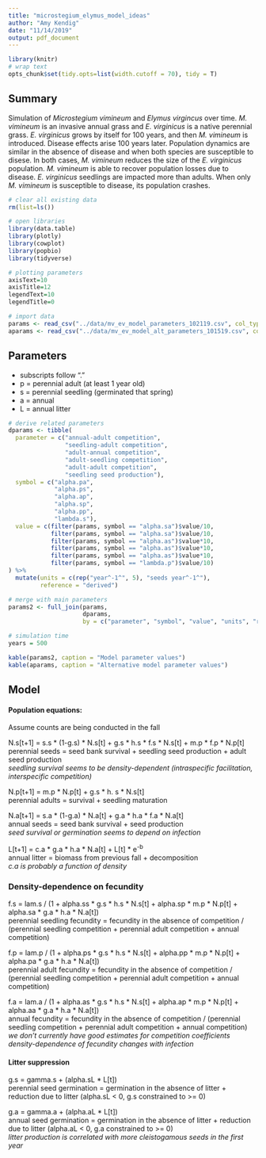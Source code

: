 ```yaml
---
title: "microstegium_elymus_model_ideas"
author: "Amy Kendig"
date: "11/14/2019"
output: pdf_document
---
```


```r
library(knitr)
# wrap text
opts_chunk$set(tidy.opts=list(width.cutoff = 70), tidy = T)
```

## Summary
Simulation of *Microstegium vimineum* and *Elymus virgincus* over time. *M. vimineum* is an invasive annual grass and *E. virginicus* is a native perennial grass. *E. virginicus* grows by itself for 100 years, and then *M. vimineum* is introduced. Disease effects arise 100 years later. Population dynamics are similar in the absence of disease and when both species are susceptible to disese. In both cases, *M. vimineum* reduces the size of the *E. virginicus* population. *M. vimineum* is able to recover population losses due to disease. *E. virginicus* seedlings are impacted more than adults. When only *M. vimineum* is susceptible to disease, its population crashes.

```r
# clear all existing data
rm(list=ls())

# open libraries
library(data.table)
library(plotly)
library(cowplot)
library(popbio)
library(tidyverse)

# plotting parameters
axisText=10
axisTitle=12
legendText=10
legendTitle=0

# import data
params <- read_csv("../data/mv_ev_model_parameters_102119.csv", col_types = cols())
aparams <- read_csv("../data/mv_ev_model_alt_parameters_101519.csv", col_types = cols())
```

## Parameters

* subscripts follow "."
* p = perennial adult (at least 1 year old)
* s = perennial seedling (germinated that spring)
* a = annual
* L = annual litter

```r
# derive related parameters
dparams <- tibble(
  parameter = c("annual-adult competition", 
                "seedling-adult competition", 
                "adult-annual competition", 
                "adult-seedling competition", 
                "adult-adult competition", 
                "seedling seed production"),
  symbol = c("alpha.pa", 
             "alpha.ps", 
             "alpha.ap", 
             "alpha.sp", 
             "alpha.pp", 
             "lambda.s"),
  value = c(filter(params, symbol == "alpha.sa")$value/10, 
            filter(params, symbol == "alpha.sa")$value/10, 
            filter(params, symbol == "alpha.as")$value*10, 
            filter(params, symbol == "alpha.as")$value*10, 
            filter(params, symbol == "alpha.as")$value*10,
            filter(params, symbol == "lambda.p")$value/10)
) %>%
  mutate(units = c(rep("year^-1^", 5), "seeds year^-1^"),
         reference = "derived")

# merge with main parameters
params2 <- full_join(params, 
                     dparams, 
                     by = c("parameter", "symbol", "value", "units", "reference"))

# simulation time
years = 500
```

```r
kable(params2, caption = "Model parameter values")
kable(aparams, caption = "Alternative model parameter values")
```

## Model

#### Population equations:
Assume counts are being conducted in the fall  
  
N.s[t+1] = s.s * (1-g.s) * N.s[t] + g.s * h.s * f.s * N.s[t] + m.p * f.p * N.p[t]  
perennial seeds = seed bank survival + seedling seed production + adult seed production  
*seedling survival seems to be density-dependent (intraspecific facilitation, interspecific competition)*  
  
N.p[t+1] = m.p * N.p[t] + g.s * h. s * N.s[t]  
perennial adults = survival + seedling maturation  
  
N.a[t+1] = s.a * (1-g.a) * N.a[t] + g.a * h.a * f.a * N.a[t]  
annual seeds = seed bank survival + seed production  
*seed survival or germination seems to depend on infection*  
  
L[t+1] = c.a * g.a * h.a * N.a[t] + L[t] * e^-b^  
annual litter = biomass from previous fall + decomposition  
*c.a is probably a function of density*  

### Density-dependence on fecundity
f.s = lam.s / (1 + alpha.ss * g.s * h.s * N.s[t] + alpha.sp * m.p * N.p[t] + alpha.sa * g.a * h.a * N.a[t])  
perennial seedling fecundity = fecundity in the absence of competition / (perennial seedling competition + perennial adult competition + annual competition)

f.p = lam.p / (1 + alpha.ps * g.s * h.s * N.s[t] + alpha.pp * m.p * N.p[t] + alpha.pa * g.a * h.a * N.a[t])  
perennial adult fecundity = fecundity in the absence of competition / (perennial seedling competition + perennial adult competition + annual competition)

f.a = lam.a / (1 + alpha.as * g.s * h.s * N.s[t] + alpha.ap * m.p * N.p[t] + alpha.aa * g.a * h.a * N.a[t])  
annual fecundity = fecundity in the absence of competition / (perennial seedling competition + perennial adult competition + annual competition)  
*we don't currently have good estimates for competition coefficients*  
*density-dependence of fecundity changes with infection*  

#### Litter suppression
g.s = gamma.s + (alpha.sL * L[t])  
perennial seed germination = germination in the absence of litter + reduction due to litter (alpha.sL < 0, g.s constrained to >= 0)

g.a = gamma.a + (alpha.aL * L[t])  
annual seed germination = germination in the absence of litter + reduction due to litter (alpha.aL < 0, g.a constrained to >= 0)  
*litter production is correlated with more cleistogamous seeds in the first year*  
